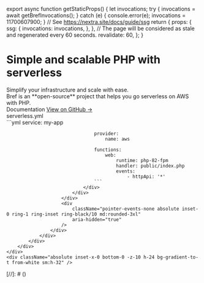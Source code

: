 
export async function getStaticProps() {
    let invocations;
    try {
        invocations = await getBrefInvocations();
    } catch (e) {
        console.error(e);
        invocations = 11700607900;
    }
    // See https://nextra.site/docs/guide/ssg
    return {
        props: {
            ssg: {
                invocations: invocations,
            },
        },
        // The page will be considered as stale and regenerated every 60 seconds.
        revalidate: 60,
    };
}

<div className="relative isolate overflow-hidden bg-gradient-to-b from-blue-100/20">
    <div className="mx-auto max-w-7xl pb-24 pt-10 sm:pb-32 lg:grid lg:grid-cols-2 lg:gap-x-8 lg:px-8 lg:py-24">
        <div className="px-6 lg:px-0 lg:pt-6">
            <div className="mx-auto max-w-2xl">
                <div className="max-w-lg">
                    <h1 className="text-4xl font-black tracking-tight text-gray-900 sm:text-5xl">
                        Simple
                        and scalable PHP with
                        <span className="text-blue-500">serverless</span>
                    </h1>
                    <div className="mt-6 text-lg leading-8 text-gray-600">
                        Simplify your infrastructure and scale with ease.
                    </div>
                    <div className="text-lg leading-8 text-gray-600">
                        Bref is an **open-source** project that helps you go serverless on AWS with PHP.
                    </div>
                    <div className="mt-10 flex items-center gap-x-6">
                        <Link href="/docs"
                              className="rounded-md bg-blue-500 px-3.5 py-2.5 text-sm font-semibold text-white shadow-sm hover:bg-blue-700 focus-visible:outline focus-visible:outline-2 focus-visible:outline-offset-2 focus-visible:outline-blue-600"
                        >
                            Documentation
                        </Link>
                        <a href="https://github.com/brefphp/bref"
                           className="text-sm font-semibold leading-6 text-gray-900">
                            View on GitHub <span aria-hidden="true">→</span>
                        </a>
                    </div>
                    <div className="mt-6 flex items-center space-x-4 text-gray-300">
                        <LaravelFullIcon className="h-6 md:h-8" />
                        <SymfonyFullIcon className="h-12 md:h-16" />
                    </div>
                </div>
            </div>
        </div>
        <div className="mt-20 sm:mt-24 md:mx-auto md:max-w-2xl lg:mx-0 lg:mt-0 lg:w-screen">
            <div
                className="absolute inset-y-0 right-1/2 -z-10 -mr-10 w-[200%] skew-x-[-30deg] bg-white shadow-xl shadow-blue-600/10 ring-1 ring-blue-50 md:-mr-20 lg:-mr-36"
                aria-hidden="true"
            />
            <div className="shadow-lg md:rounded-3xl">
                <div
                    className="bg-blue-500 [clip-path:inset(0)] md:[clip-path:inset(0_round_theme(borderRadius.3xl))]">
                    <div
                        className="absolute -inset-y-px left-1/2 -z-10 ml-10 w-[200%] skew-x-[-30deg] bg-blue-100 opacity-20 ring-1 ring-inset ring-white md:ml-20 lg:ml-36"
                        aria-hidden="true"
                    />
                    <div className="relative px-6 pt-8 sm:pt-16 md:pl-16 md:pr-0">
                        <div className="mx-auto max-w-2xl md:mx-0 md:max-w-none">
                            <div className="w-screen overflow-hidden rounded-tl-xl bg-gray-900">
                                <div className="flex bg-gray-800/40 ring-1 ring-white/5">
                                    <div className="-mb-px flex text-sm font-medium leading-6 text-gray-400">
                                        <div
                                            className="border-b border-r border-b-white/20 border-r-white/10 bg-white/5 px-4 py-2 text-gray-300">
                                            serverless.yml
                                        </div>
                                    </div>
                                </div>
                                <div className={styles.homeCode + " px-6 pb-14 pt-6"}>
                                    ```yml
                                    service: my-app

                                    provider:
                                        name: aws

                                    functions:
                                        web:
                                            runtime: php-82-fpm
                                            handler: public/index.php
                                            events:
                                                - httpApi: '*'
                                    ```
                                </div>
                            </div>
                        </div>
                        <div
                            className="pointer-events-none absolute inset-0 ring-1 ring-inset ring-black/10 md:rounded-3xl"
                            aria-hidden="true"
                        />
                    </div>
                </div>
            </div>
        </div>
    </div>
    <div className="absolute inset-x-0 bottom-0 -z-10 h-24 bg-gradient-to-t from-white sm:h-32" />
</div>

<Invocations invocations={useData().invocations} />
<Intro />
<UseCases />
<Sponsors />
[//]: # (<Companies />)
<Testimonials />
